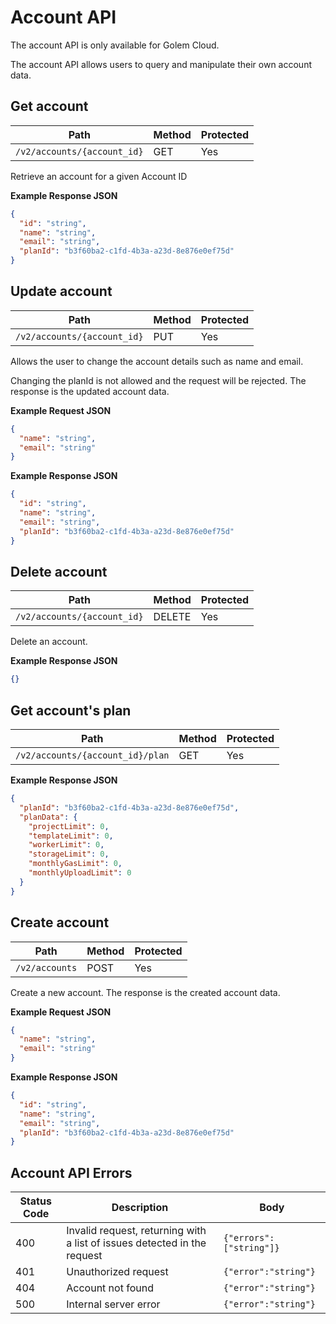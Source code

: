 
# Account API

<Callout type="info">The account API is only available for Golem Cloud.</Callout>

The account API allows users to query and manipulate their own account data.

## Get account

| Path                        | Method | Protected |
| --------------------------- | ------ | --------- |
| `/v2/accounts/{account_id}` | GET    | Yes       |

Retrieve an account for a given Account ID

**Example Response JSON**

```json copy
{
  "id": "string",
  "name": "string",
  "email": "string",
  "planId": "b3f60ba2-c1fd-4b3a-a23d-8e876e0ef75d"
}
```

## Update account

| Path                        | Method | Protected |
| --------------------------- | ------ | --------- |
| `/v2/accounts/{account_id}` | PUT    | Yes       |

Allows the user to change the account details such as name and email.

Changing the planId is not allowed and the request will be rejected.
The response is the updated account data.

**Example Request JSON**

```json copy
{
  "name": "string",
  "email": "string"
}
```

**Example Response JSON**

```json copy
{
  "id": "string",
  "name": "string",
  "email": "string",
  "planId": "b3f60ba2-c1fd-4b3a-a23d-8e876e0ef75d"
}
```

## Delete account

| Path                        | Method | Protected |
| --------------------------- | ------ | --------- |
| `/v2/accounts/{account_id}` | DELETE | Yes       |

Delete an account.

**Example Response JSON**

```json copy
{}
```

## Get account's plan

| Path                             | Method | Protected |
| -------------------------------- | ------ | --------- |
| `/v2/accounts/{account_id}/plan` | GET    | Yes       |

**Example Response JSON**

```json copy
{
  "planId": "b3f60ba2-c1fd-4b3a-a23d-8e876e0ef75d",
  "planData": {
    "projectLimit": 0,
    "templateLimit": 0,
    "workerLimit": 0,
    "storageLimit": 0,
    "monthlyGasLimit": 0,
    "monthlyUploadLimit": 0
  }
}
```

## Create account

| Path           | Method | Protected |
| -------------- | ------ | --------- |
| `/v2/accounts` | POST   | Yes       |

Create a new account. The response is the created account data.

**Example Request JSON**

```json copy
{
  "name": "string",
  "email": "string"
}
```

**Example Response JSON**

```json copy
{
  "id": "string",
  "name": "string",
  "email": "string",
  "planId": "b3f60ba2-c1fd-4b3a-a23d-8e876e0ef75d"
}
```

## Account API Errors

| Status Code | Description                                                              | Body                    |
| ----------- | ------------------------------------------------------------------------ | ----------------------- |
| 400         | Invalid request, returning with a list of issues detected in the request | `{"errors":["string"]}` |
| 401         | Unauthorized request                                                     | `{"error":"string"}`    |
| 404         | Account not found                                                        | `{"error":"string"}`    |
| 500         | Internal server error                                                    | `{"error":"string"}`    |
